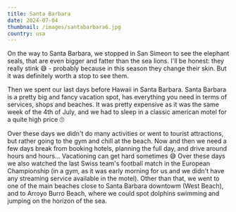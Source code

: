 ```yaml
---
title: Santa Barbara
date: 2024-07-04
thumbnail: /images/santabarbara6.jpg
country: usa
---
```

On the way to Santa Barbara, we stopped in San Simeon to see the elephant seals, that are even bigger and fatter than the sea lions. I'll be honest: they really stink 😅 -  probably because in this season they change their skin. But it was definitely worth a stop to see them.

<ImageComponent src="/images/santabarbara1.jpg" alt="Santa Barbara" />

Then we spent our last days before Hawaii in Santa Barbara. Santa Barbara is a pretty big and fancy vacation spot, has everything you need in terms of services, shops and beaches. It was pretty expensive as it was the same week of the 4th of July, and we had to sleep in a classic american motel for a quite high price 🙄 

<BigSpace />

Over these days we didn't do many activities or went to tourist attractions, but rather going to the gym and chill at the beach. Now and then we need a few days break from booking hotels, planning the full day, and drive around hours and hours... Vacationing can get hard sometimes 😅 Over these days we also watched the last Swiss team's football match in the European Championship (in a gym, as it was early morning for us and we didn't have any streaming service available in the motel). Other than that, we went to one of the main beaches close to Santa Barbara downtowm (West Beach), and to Arroyo Burro Beach, where we could spot dolphins swimming and jumping on the horizon of the sea.

<ImageComponent src="/images/santabarbara2.jpg" alt="Santa Barbara" />
<ImageComponent src="/images/santabarbara7.jpg" alt="Santa Barbara" />
<ImageComponent src="/images/santabarbara3.jpg" alt="Santa Barbara" />
<ImageComponent src="/images/santabarbara4.jpg" alt="Santa Barbara" />
<ImageComponent src="/images/santabarbara5.jpg" alt="Santa Barbara" />
<ImageComponent src="/images/santabarbara6.jpg" alt="Santa Barbara" />